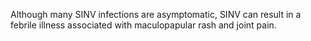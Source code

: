 Although many SINV infections are asymptomatic, SINV can result in a febrile illness associated with maculopapular rash and joint pain.
